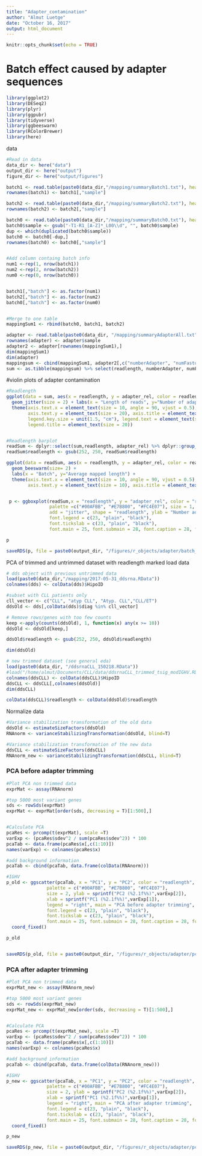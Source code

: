 ```yaml
---
title: "Adapter_contamination"
author: "Almut Luetge"
date: "October 16, 2017"
output: html_document
---
```


```r
knitr::opts_chunk$set(echo = TRUE)
```

# Batch effect caused by adapter sequences 



```r

library(ggplot2)
library(DESeq2)
library(plyr)
library(ggpubr)
library(tidyverse)
library(ggbeeswarm)
library(RColorBrewer)
library(here)

```

data
```r
#Read in data
data_dir <- here("data")
output_dir <- here("output")
figure_dir <- here("output/figures")

batch1 <- read.table(paste0(data_dir,"/mapping/summaryBatch1.txt"), header = T)
rownames(batch1) <- batch1[,"sample"]

batch2 <- read.table(paste0(data_dir,"/mapping/summaryBatch2.txt"), header = T)
rownames(batch2) <- batch2[,"sample"]

batch0 <- read.table(paste0(data_dir,"/mapping/summaryBatch0.txt"), header = T)
batch0$sample <- gsub("-T1-R1_[A-Z]*_L00\\d", "", batch0$sample)
dup <- which(duplicated(batch0$sample))
batch0 <- batch0[-dup,]
rownames(batch0) <- batch0[,"sample"]


#Add column containg batch info
num1 <-rep(1, nrow(batch1))
num2 <-rep(2, nrow(batch2))
num0 <-rep(0, nrow(batch0))


batch1[,"batch"] <- as.factor(num1)
batch2[,"batch"] <- as.factor(num2)
batch0[,"batch"] <- as.factor(num0)


#Merge to one table
mappingSum1 <- rbind(batch0, batch1, batch2)


```


```r
adapter <- read.table(paste0(data_dir, "/mapping/summaryAdapterAll.txt"), header = T)
rownames(adapter) <- adapter$sample
adapter2 <- adapter[rownames(mappingSum1),]
dim(mappingSum1)
dim(adapter)
mappingsum <- cbind(mappingSum1, adapter2[,c("numberAdapter", "numFastqFiles")])
sum <- as.tibble(mappingsum) %>% select(readlength, numberAdapter, numFastqFiles) %>% mutate(adapter_rel = as.numeric(numberAdapter) * as.numeric(numFastqFiles))

```

#violin plots of adapter contamination
```r

#Readlength
ggplot(data = sum, aes(x = readlength, y = adapter_rel, color = readlength)) + 
  geom_jitter(size = 2) + labs(x = "Length of reads", y="Number of adapter") + 
  theme(axis.text.x = element_text(size = 10, angle = 90, vjust = 0.5), 
        axis.text.y = element_text(size = 20), axis.title = element_text(size = 20), 
        legend.key.size = unit(1.5, "cm"), legend.text = element_text(size = 10), 
        legend.title = element_text(size = 20))


#Readlength barplot
readSum <- dplyr::select(sum,readlength, adapter_rel) %>% dplyr::group_by(readlength) #%>% dplyr::summarise(averageRead = mean(readlength))
readSum$readlength <- gsub(252, 250, readSum$readlength)

ggplot(data = readSum, aes(x = readlength, y = adapter_rel, color = readlength, fill = readlength)) + 
  geom_beeswarm(size= 2) + 
  labs(x = "Batch", y="Average mapped length") + 
  theme(axis.text.x = element_text(size = 10, angle = 90, vjust = 0.5), 
        axis.text.y = element_text(size = 10), axis.title = element_text(size = 20))


 p <- ggboxplot(readSum,x = "readlength", y = "adapter_rel", color = "readlength", 
                palette =c("#00AFBB", "#E7B800", "#FC4E07"), size = 1,
                add = "jitter", shape = "readlength", ylab = "Number adapter", legend = "right",
                font.legend = c(23, "plain", "black"), 
                font.tickslab = c(23, "plain", "black"),
                font.main = 25, font.submain = 28, font.caption = 28, font.x = 28, font.y= 28)

p

saveRDS(p, file = paste0(output_dir, "/figures/r_objects/adapter/batch_n_adapter.rds"))

```


PCA of trimmed and untrimmed dataset with readlength marked
load data
```r
# dds object with previous untrimmed data
load(paste0(data_dir,"/mapping/2017-05-31_ddsrna.RData"))          
colnames(dds) <- colData(dds)$HipoID

#subset with CLL patients only
cll_vector <- c("CLL", "atyp CLL", "Atyp. CLL","CLL/ET")
ddsOld <- dds[,colData(dds)$diag %in% cll_vector]

# Remove rows/genes with too few counts
keep <-apply(counts(ddsOld), 1, function(x) any(x >= 10))
ddsOld <- ddsOld[keep,]

ddsOld$readlength <- gsub(252, 250, ddsOld$readlength)

dim(ddsOld)

# new trimmed dataset (see general eda)
load(paste0(data_dir, "/ddsrnaCLL_150218.RData"))
#load("/home/almut/Documents/CLL/data/ddsrnaCLL_trimmed_tsig_modIGHV.RData")   #trimmed dataset
colnames(ddsCLL) <- colData(ddsCLL)$HipoID
ddsCLL <- ddsCLL[,colnames(ddsOld)]
dim(ddsCLL)

colData(ddsCLL)$readlength <- colData(ddsOld)$readlength 

```

Normalize data
```r
#Variance stabilization transformation of the old data
ddsOld <- estimateSizeFactors(ddsOld)           
RNAnorm <- varianceStabilizingTransformation(ddsOld, blind=T)

#Variance stabilization transformation of the new data
ddsCLL <- estimateSizeFactors(ddsCLL)           
RNAnorm_new <- varianceStabilizingTransformation(ddsCLL, blind=T)

```


### PCA before adapter trimming
```r
#Plot PCA non trimmed data
exprMat <- assay(RNAnorm)

#top 5000 most variant genes
sds <- rowSds(exprMat)
exprMat <- exprMat[order(sds, decreasing = T)[1:500],]


#Calculate PCA
pcaRes <- prcomp(t(exprMat), scale =T)
varExp <- (pcaRes$sdev^2 / sum(pcaRes$sdev^2)) * 100
pcaTab <- data.frame(pcaRes$x[,c(1:10)])
names(varExp) <- colnames(pcaRes$x)

#add background information
pcaTab <- cbind(pcaTab, data.frame(colData(RNAnorm)))

#IGHV
p_old <- ggscatter(pcaTab, x = "PC1", y = "PC2", color = "readlength", 
               palette = c("#00AFBB", "#E7B800", "#FC4E07"), 
               size = 2, ylab = sprintf("PC2 (%2.1f%%)",varExp[2]), 
               xlab = sprintf("PC1 (%2.1f%%)",varExp[1]), 
               legend = "right", main = "PCA before adapter trimming", 
               font.legend = c(23, "plain", "black"), 
               font.tickslab = c(23, "plain", "black"),
               font.main = 25, font.submain = 28, font.caption = 28, font.x = 28, font.y= 28) + 
  coord_fixed()

p_old


saveRDS(p_old, file = paste0(output_dir, "/figures/r_objects/adapter/pca_before_trimming.rds"))

```


### PCA after adapter trimming
```r
#Plot PCA non trimmed data
exprMat_new <- assay(RNAnorm_new)

#top 5000 most variant genes
sds <- rowSds(exprMat_new)
exprMat_new <- exprMat_new[order(sds, decreasing = T)[1:500],]


#Calculate PCA
pcaRes <- prcomp(t(exprMat_new), scale =T)
varExp <- (pcaRes$sdev^2 / sum(pcaRes$sdev^2)) * 100
pcaTab <- data.frame(pcaRes$x[,c(1:10)])
names(varExp) <- colnames(pcaRes$x)

#add background information
pcaTab <- cbind(pcaTab, data.frame(colData(RNAnorm_new)))

#IGHV
p_new <- ggscatter(pcaTab, x = "PC1", y = "PC2", color = "readlength", 
               palette = c("#00AFBB", "#E7B800", "#FC4E07"), 
               size = 2, ylab = sprintf("PC2 (%2.1f%%)",varExp[2]), 
               xlab = sprintf("PC1 (%2.1f%%)",varExp[1]), 
               legend = "right", main = "PCA after adapter trimming", 
               font.legend = c(23, "plain", "black"), 
               font.tickslab = c(23, "plain", "black"),
               font.main = 25, font.submain = 28, font.caption = 28, font.x = 28, font.y= 28) + 
  coord_fixed()

p_new

saveRDS(p_new, file = paste0(output_dir, "/figures/r_objects/adapter/pca_after_trimming.rds"))
```



